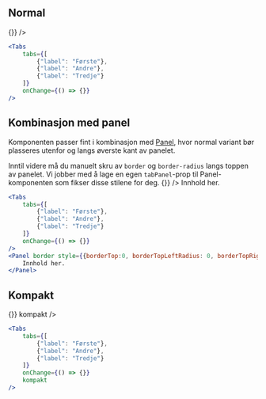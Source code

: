 
## Normal

<Example>
    <Tabs 
        tabs={[
            {"label": "Første"},
            {"label": "Andre"},
            {"label": "Tredje"}
        ]}
        onChange={() => {}}
    />
</Example>

```jsx
<Tabs 
    tabs={[
        {"label": "Første"},
        {"label": "Andre"},
        {"label": "Tredje"}
    ]}
    onChange={() => {}}
/>
```

## Kombinasjon med panel

Komponenten passer fint i kombinasjon med [Panel](/components/panel), hvor normal variant bør plasseres 
utenfor og langs øverste kant av panelet.

<Alertstripe type="info">
    Inntil videre må du manuelt skru av <code className="inline">border</code > og <code className="inline">border-radius</code> langs 
    toppen av panelet. Vi jobber med å lage en egen <code className="inline">tabPanel</code>-prop til Panel-komponenten som fikser 
    disse stilene for deg.
</Alertstripe>

<Example>
    <Tabs 
        tabs={[
            {"label": "Første"},
            {"label": "Andre"},
            {"label": "Tredje"}
        ]}
        onChange={() => {}}
    />
    <Panel border style={{borderTop:0, borderTopLeftRadius: 0, borderTopRightRadius: 0}}>
        Innhold her.
    </Panel>
</Example>

```jsx
<Tabs 
    tabs={[
        {"label": "Første"},
        {"label": "Andre"},
        {"label": "Tredje"}
    ]}
    onChange={() => {}}
/>
<Panel border style={{borderTop:0, borderTopLeftRadius: 0, borderTopRightRadius: 0}}>
    Innhold her.
</Panel>
```

## Kompakt

<Example>
    <Tabs 
        tabs={[
            {"label": "Første"},
            {"label": "Andre"},
            {"label": "Tredje"}
        ]}
        onChange={() => {}}
        kompakt
    />
</Example>

```jsx
<Tabs 
    tabs={[
        {"label": "Første"},
        {"label": "Andre"},
        {"label": "Tredje"}
    ]}
    onChange={() => {}}
    kompakt
/>
```